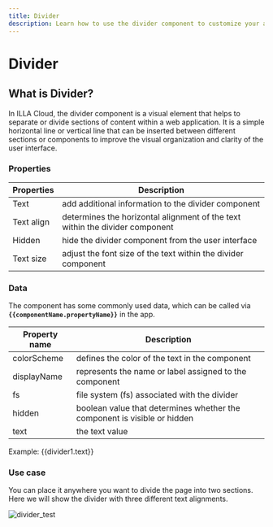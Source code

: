 ```yaml
---
title: Divider
description: Learn how to use the divider component to customize your app in ILLA Cloud.
---
```


# Divider

## What is Divider?

In ILLA Cloud, the divider component is a visual element that helps to separate or divide sections of content within a web application. It is a simple horizontal line or vertical line that can be inserted between different sections or components to improve the visual organization and clarity of the user interface.

### Properties

| Properties | Description                                                                  |
| ---------- | ---------------------------------------------------------------------------- |
| Text       | add additional information to the divider component                          |
| Text align | determines the horizontal alignment of the text within the divider component |
| Hidden     | hide the divider component from the user interface                           |
| Text size  | adjust the font size of the text within the divider component                |

### Data

The component has some commonly used data, which can be called via **`{{componentName.propertyName}}`** in the app.

| Property name | Description                                                              |
| ------------- | ------------------------------------------------------------------------ |
| colorScheme   | defines the color of the text in the component                           |
| displayName   | represents the name or label assigned to the component                   |
| fs            | file system (fs) associated with the divider                             |
| hidden        | boolean value that determines whether the component is visible or hidden |
| text          | the text value                                                           |

Example: {{divider1.text}}

### Use case

You can place it anywhere you want to divide the page into two sections. Here we will show the divider with three different text alignments.

![divider_test](https://cdn.illacloud.com/official-website/img/docs/divider_test.jpg)

